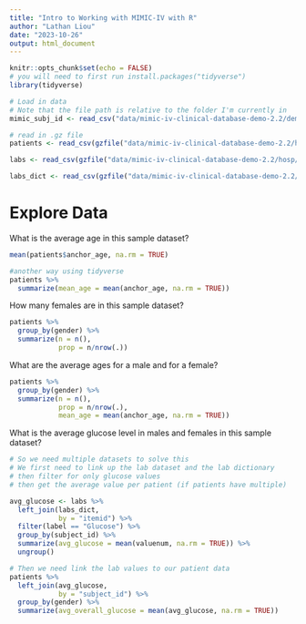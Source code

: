 ```yaml
---
title: "Intro to Working with MIMIC-IV with R"
author: "Lathan Liou"
date: "2023-10-26"
output: html_document
---
```


```r
knitr::opts_chunk$set(echo = FALSE)
# you will need to first run install.packages("tidyverse")
library(tidyverse)

# Load in data 
# Note that the file path is relative to the folder I'm currently in
mimic_subj_id <- read_csv("data/mimic-iv-clinical-database-demo-2.2/demo_subject_id.csv")

# read in .gz file
patients <- read_csv(gzfile("data/mimic-iv-clinical-database-demo-2.2/hosp/patients.csv.gz"))

labs <- read_csv(gzfile("data/mimic-iv-clinical-database-demo-2.2/hosp/labevents.csv.gz"))

labs_dict <- read_csv(gzfile("data/mimic-iv-clinical-database-demo-2.2/hosp/d_labitems.csv.gz"))
```

# Explore Data

What is the average age in this sample dataset?

```r
mean(patients$anchor_age, na.rm = TRUE)

#another way using tidyverse
patients %>%
  summarize(mean_age = mean(anchor_age, na.rm = TRUE))
```

How many females are in this sample dataset?
```r
patients %>%
  group_by(gender) %>%
  summarize(n = n(),
            prop = n/nrow(.))
```

What are the average ages for a male and for a female?
```r
patients %>%
  group_by(gender) %>%
  summarize(n = n(),
            prop = n/nrow(.),
            mean_age = mean(anchor_age, na.rm = TRUE))
```

What is the average glucose level in males and females in this sample dataset?

```r
# So we need multiple datasets to solve this
# We first need to link up the lab dataset and the lab dictionary
# then filter for only glucose values
# then get the average value per patient (if patients have multiple)

avg_glucose <- labs %>% 
  left_join(labs_dict,
            by = "itemid") %>%
  filter(label == "Glucose") %>%
  group_by(subject_id) %>%
  summarize(avg_glucose = mean(valuenum, na.rm = TRUE)) %>%
  ungroup()

# Then we need link the lab values to our patient data
patients %>%
  left_join(avg_glucose,
            by = "subject_id") %>%
  group_by(gender) %>%
  summarize(avg_overall_glucose = mean(avg_glucose, na.rm = TRUE))
```